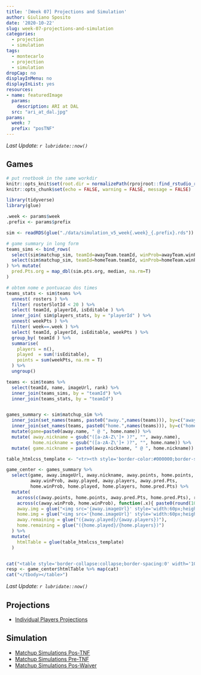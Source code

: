 ```yaml
---
title: '[Week 07] Projections and Simulation'
author: Giuliano Sposito
date: '2020-10-22'
slug: week-07-projections-and-simulation
categories:
  - projection
  - simulation
tags:
  - montecarlo
  - projection
  - simulation
dropCap: no
displayInMenu: no
displayInList: yes
resources:
- name: featuredImage
  params:
    description: ARI at DAL
  src: "ari_at_dal.jpg"
params:
  week: 7
  prefix: "posTNF"
---
```


_Last Update: `r lubridate::now()`_

<!--more-->


## Games

```r

# put rnotbook in the same workdir
knitr::opts_knit$set(root.dir = normalizePath(rprojroot::find_rstudio_root_file())) 
knitr::opts_chunk$set(echo = FALSE, warning = FALSE, message = FALSE)

```

```r
library(tidyverse)
library(glue)

.week <- params$week
.prefix <- params$prefix

sim <- readRDS(glue("./data/simulation_v5_week{.week}_{.prefix}.rds"))

# game summary in long form
teams_sims <- bind_rows(
  select(sim$matchup_sim, teamId=awayTeam.teamId, winProb=awayTeam.winProb, winProb.org=awayTeam.winProb.org, pred.Pts=awayTeam.totalPts, sim.pts=awayTeam.simulation, sim.pts.org=awayTeam.simulation.org),
  select(sim$matchup_sim, teamId=homeTeam.teamId, winProb=homeTeam.winProb, winProb.org=homeTeam.winProb.org, pred.Pts=homeTeam.totalPts, sim.pts=awayTeam.simulation, sim.pts.org=homeTeam.simulation.org)
) %>% mutate(
  pred.Pts.org = map_dbl(sim.pts.org, median, na.rm=T)
)

# obtem nome e pontuacao dos times
teams_stats <- sim$teams %>% 
  unnest( rosters ) %>% 
  filter( rosterSlotId < 20 ) %>%
  select( teamId, playerId, isEditable ) %>% 
  inner_join( sim$players_stats, by = "playerId" ) %>% 
  unnest( weekPts ) %>% 
  filter( week==.week ) %>% 
  select( teamId, playerId, isEditable, weekPts ) %>% 
  group_by( teamId ) %>% 
  summarise(
    players = n(),
    played  = sum(!isEditable),
    points = sum(weekPts, na.rm = T)
  ) %>% 
  ungroup()

teams <- sim$teams %>% 
  select(teamId, name, imageUrl, rank) %>% 
  inner_join(teams_sims, by = "teamId") %>% 
  inner_join(teams_stats, by = "teamId")


games_summary <- sim$matchup_sim %>% 
  inner_join(set_names(teams, paste0("away.",names(teams))), by=c("awayTeam.teamId"="away.teamId")) %>% 
  inner_join(set_names(teams, paste0("home.",names(teams))), by=c("homeTeam.teamId"="home.teamId")) %>% 
  mutate(game=paste0(away.name, " @ ", home.name)) %>% 
  mutate( away.nickname = gsub("([a-zA-Z\']+ )?", "", away.name),
          home.nickname = gsub("([a-zA-Z\']+ )?", "", home.name)) %>% 
  mutate( game.nickname = paste0(away.nickname, " @ ", home.nickname))

table_htmlcss_template <- "<tr><th style='border-color:#000000;border-style:solid;border-width:1px;font-family:Arial, sans-serif;font-size:14px;font-weight:normal;overflow:hidden;padding:10px 5px;text-align:center;vertical-align:top;word-break:normal' rowspan='2'>{away.img}</th><th style='border-color:#000000;border-style:solid;border-width:1px;font-family:Arial, sans-serif;font-size:14px;font-weight:bold;overflow:hidden;padding:10px 5px;text-align:center;vertical-align:top;word-break:normal' colspan='5'>{game}</th><th style='border-color:#000000;border-style:solid;border-width:1px;font-family:Arial, sans-serif;font-size:14px;font-weight:normal;overflow:hidden;padding:10px 5px;text-align:center;vertical-align:top;word-break:normal' rowspan='2'>{home.img}</th></tr><tr><td style='border-color:#000000;border-style:solid;border-width:1px;font-family:'Lucida Sans Unicode', 'Lucida Grande', sans-serif !important;;font-size:15px;overflow:hidden;padding:10px 5px;text-align:center;vertical-align:top;word-break:normal'>{away.nickname}</td><td style='border-color:#000000;border-style:solid;border-width:1px;font-family:'Lucida Sans Unicode', 'Lucida Grande', sans-serif !important;;font-size:15px;overflow:hidden;padding:10px 5px;text-align:right;vertical-align:top;word-break:normal'><span style='font-weight:bold'>{away.points}</span></td><td style='border-color:#000000;border-style:solid;border-width:1px;font-family:'Lucida Sans Unicode', 'Lucida Grande', sans-serif !important;;font-size:15px;overflow:hidden;padding:10px 5px;text-align:center;vertical-align:top;word-break:normal' rowspan='2'>@</td><td style='border-color:#000000;border-style:solid;border-width:1px;font-family:'Lucida Sans Unicode', 'Lucida Grande', sans-serif !important;;font-size:15px;overflow:hidden;padding:10px 5px;text-align:left;vertical-align:top;word-break:normal'><span style='font-weight:bold'>{home.points}</span></td><td style='border-color:#000000;border-style:solid;border-width:1px;font-family:'Lucida Sans Unicode', 'Lucida Grande', sans-serif !important;;font-size:15px;overflow:hidden;padding:10px 5px;text-align:center;vertical-align:top;word-break:normal'>{home.nickname}</td></tr><tr><td style='border-color:#000000;border-style:solid;border-width:1px;font-family:'Lucida Sans Unicode', 'Lucida Grande', sans-serif !important;;font-size:12px;overflow:hidden;padding:10px 5px;text-align:center;vertical-align:top;word-break:normal'>{away.winProb}</td><td style='border-color:#000000;border-style:solid;border-width:1px;font-family:'Lucida Sans Unicode', 'Lucida Grande', sans-serif !important;;font-size:12px;overflow:hidden;padding:10px 5px;text-align:center;vertical-align:top;word-break:normal'>{away.remaining}</td><td style='border-color:#000000;border-style:solid;border-width:1px;font-family:'Lucida Sans Unicode', 'Lucida Grande', sans-serif !important;;font-size:12px;overflow:hidden;padding:10px 5px;text-align:right;vertical-align:top;word-break:normal'>{away.pred.Pts}</td><td style='border-color:#000000;border-style:solid;border-width:1px;font-family:'Lucida Sans Unicode', 'Lucida Grande', sans-serif !important;;font-size:12px;overflow:hidden;padding:10px 5px;text-align:left;vertical-align:top;word-break:normal'>{home.pred.Pts}</td><td style='border-color:#000000;border-style:solid;border-width:1px;font-family:'Lucida Sans Unicode', 'Lucida Grande', sans-serif !important;;font-size:12px;overflow:hidden;padding:10px 5px;text-align:center;vertical-align:top;word-break:normal'>{home.remaining}</td><td style='border-color:#000000;border-style:solid;border-width:1px;font-family:'Lucida Sans Unicode', 'Lucida Grande', sans-serif !important;;font-size:12px;overflow:hidden;padding:10px 5px;text-align:center;vertical-align:top;word-break:normal'>{home.winProb}</td></tr><tr><td style='border-color:black;border-style:solid;border-width:1px;font-family:Arial, sans-serif;font-size:14px;overflow:hidden;padding:10px 5px;text-align:left;vertical-align:top;word-break:normal' colspan='7'></td></tr>"

game_center <- games_summary %>%
  select(game, away.imageUrl, away.nickname, away.points, home.points, home.nickname, home.imageUrl,
         away.winProb, away.played, away.players, away.pred.Pts, 
         home.winProb, home.played, home.players, home.pred.Pts) %>% 
  mutate(
    across(c(away.points, home.points, away.pred.Pts, home.pred.Pts), round, digits=1),
    across(c(away.winProb, home.winProb), function(.x){ paste0(round(100*.x),"%") }),
    away.img = glue("<img src='{away.imageUrl}' style='width:60px;height:60px' alt=''>"),
    home.img = glue("<img src='{home.imageUrl}' style='width:60px;height:60px' alt=''>"),
    away.remaining = glue("({away.played}/{away.players})"),
    home.remaining = glue("({home.played}/{home.players})")
  ) %>% 
  mutate(
    htmlTable = glue(table_htmlcss_template)
  )


cat("<table style='border-collapse:collapse;border-spacing:0' width='100%' class='tg'><tbody>")
resp <- game_center$htmlTable %>% map(cat)
cat("</tbody></table>")
```
_Last Update: `r lubridate::now()`_
 
## Projections

- [Individual Players Projections](/reports/2020/ffa_players_projection_week7.html)

## Simulation

- [Matchup Simulations Pos-TNF](/reports/2020/dudes_simulation_v5_week7_posTNF.html)
- [Matchup Simulations Pre-TNF](/reports/2020/dudes_simulation_v5_week7_preTNF.html)
- [Matchup Simulations Pos-Waiver](/reports/2020/dudes_simulation_v5_week7_posWaivers.html)
